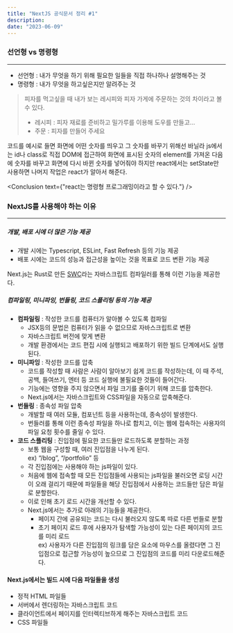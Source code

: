 ```yaml
---
title: "NextJS 공식문서 정리 #1"
description:
date: "2023-06-09"
---
```


### 선언형 vs 명령형
---
- 선언형 : 내가 무엇을 하기 위해 필요한 일들을 직접 하나하나 설명해주는 것
- 명령형 : 내가 무엇을 하고싶은지만 알려주는 것

> 피자를 먹고싶을 때 내가 보는 레시피와 피자 가게에 주문하는 것의 차이라고 볼 수 있다.
> - 레시피 : 피자 재료를 준비하고 밀가루를 이용해 도우를 만들고...
> - 주문 : 피자를 만들어 주세요

코드를 예시로 들면 화면에 어떤 숫자를 띄우고 그 숫자를 바꾸기 위해선 바닐라 js에서는 id나 class로 직접 DOM에 접근하여 화면에 표시된 숫자의 element를 가져온 다음에 숫자를 바꾸고 화면에 다시 바뀐 숫자를 넣어줘야 하지만
react에서는 setState만 사용하면 나머지 작업은 react가 알아서 해준다.

<Conclusion text={"react는 명령형 프로그래밍이라고 할 수 있다."} />

### NextJS를 사용해야 하는 이유
---
##### 개발, 배포 시에 더 많은 기능 제공
- 개발 시에는 Typescript, ESLint, Fast Refresh 등의 기능 제공
- 배포 시에는 코드의 성능과 접근성을 높이는 것을 목표로 코드 변환 기능 제공

Next.js는 Rust로 만든 [SWC](https://swc.rs/)라는 자바스크립트 컴파일러를 통해 이런 기능을 제공한다.

##### 컴파일링, 미니파잉, 번들링, 코드 스플리팅 등의 기능 제공
- **컴파일링** : 작성한 코드를 컴퓨터가 알아볼 수 있도록 컴파일
  - JSX등의 문법은 컴퓨터가 읽을 수 없으므로 자바스크립트로 변환
  - 자바스크립트 버전에 맞게 변환
  - 개발 환경에서는 코드 편집 시에 실행되고 배포하기 위한 빌드 단계에서도 실행된다.
- **미니파잉** : 작성한 코드를 압축
  - 코드를 작성할 때 사람은 사람이 알아보기 쉽게 코드를 작성하는데, 이 때 주석, 공백, 들여쓰기, 엔터 등 코드 실행에 불필요한 것들이 들어간다.
  - 기능에는 영향을 주지 않으면서 파일 크기를 줄이기 위해 코드를 압축한다.
  - Next.js에서는 자바스크립트와 CSS파일을 자동으로 압축해준다.
- **번들링** : 종속성 파일 압축
  - 개발할 때 여러 모듈, 컴포넌트 등을 사용하는데, 종속성이 발생한다.
  - 번들러를 통해 이런 종속성 파일을 하나로 합치고, 이는 웹에 접속하는 사용자의 파일 요청 횟수를 줄일 수 있다.
- **코드 스플리팅** : 진입점에 필요한 코드들만 로드하도록 분할하는 과정
  - 보통 웹을 구성할 때, 여러 진입점을 나누게 된다.
  <br/> ex) “/blog”, “/portfolio” 등
  - 각 진입점에는 사용해야 하는 js파일이 있다.
  - 처음에 웹에 접속할 때 모든 진입점들에 사용되는 js파일을 불러오면 로딩 시간이 오래 걸리기 때문에 파일들을 해당 진입점에서 사용하는 코드들만 담은 파일로 분할한다.
  - 이로 인해 초기 로드 시간을 개선할 수 있다.
  - Next.js에서는 추가로 아래의 기능들을 제공한다.
    - 페이지 간에 공유되는 코드는 다시 불러오지 않도록 따로 다른 번들로 분할
    - 초기 페이지 로드 후에 사용자가 탐색할 가능성이 있는 다른 페이지의 코드를 미리 로드
  <br/> ex) 사용자가 다른 진입점의 링크를 담은 요소에 마우스를 올렸다면 그 진입점으로 접근할 가능성이 높으므로 그 진입점의 코드를 미리 다운로드해준다.

#### Next.js에서는 빌드 시에 다음 파일들을 생성
- 정적 HTML 파일들
- 서버에서 렌더링하는 자바스크립트 코드
- 클라이언트에서 페이지를 인터렉티브하게 해주는 자바스크립트 코드
- CSS 파일들
